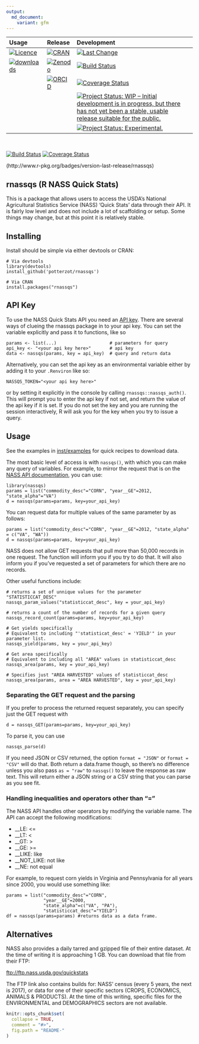 ```yaml
---
output:
  md_document:
    variant: gfm
---
```


<!-- README.md is generated from README.Rmd. Please edit that file -->

<table class="table">
<thead>
<tr class="header">
<th align="left">
Usage
</th>
<th align="left">
Release
</th>
<th align="left">
Development
</th>
</tr>
</thead>
<tbody>

<tr class="odd">
<td align="left">
<a href="http://choosealicense.com/licenses/mit/"><img src="https://img.shields.io/github/license/mashape/apistatus.svg" alt="Licence"></a>
</td>
<td align="left">
<a href="https://cran.r-project.org/package=rnassqs"><img src="http://www.r-pkg.org/badges/version-last-release/rnassqs" alt="CRAN"></a>
</td>
<td align="left">
<a href="https://github.com/potterzot/rnassqs/commits/master"><img src="https://img.shields.io/badge/last%20change-`r gsub('-', '--', Sys.Date())`-brightgreen.svg" alt="Last Change"></a>
</td>
</tr>

<tr class="even">
<td align="left">
<a href="https://CRAN.R-project.org/package=rnassqs"><img src="https://cranlogs.r-pkg.org/badges/rnassqs" alt="downloads"></a>
</td>
<td align="left">
<a href="https://zenodo.org/badge/latestdoi/37335585"><img src="https://zenodo.org/badge/37335585.svg" alt="Zenodo"></a>
</td>
<td align="left">
<a href="https://travis-ci.org/potterzot/rnassqs"><img src="https://travis-ci.org/potterzot/rnassqs.svg?branch=master" alt="Build Status"></a>
</td>
</tr>

<tr class="odd">
<td align="left">
</td>
<td align="left">
<a href="http://orcid.org/0000-0002-3410-3732"><img src="https://img.shields.io/badge/ORCiD-0000--0002--3410--3732-green.svg" alt="ORCID"></a>
</td>
<td align="left">
<a href="https://coveralls.io/github/potterzot/rnassqs?branch=master"><img src="https://coveralls.io/repos/github/potterzot/rnassqs/badge.svg?branch=master" alt="Coverage Status"></a>
</td>
</tr>

<tr class="even">
<td align="left">
</td>
<td align="left">
</td>
<td align="left">
<a href="https://www.repostatus.org/#WIP"><img src="https://www.repostatus.org/badges/latest/wip.svg" alt="Project Status: WIP – Initial development is in progress, but there has not yet been a stable, usable release suitable for the public." /></a>
</td>
</tr>

<tr class="even">
<td align="left">
</td>
<td align="left">
</td>
<td align="left">
<a href="https://www.tidyverse.org/lifecycle/#experimental"><img src="https://img.shields.io/badge/lifecycle-experimental-orange.svg" alt="Project Status: Experimental." /></a>
</td>
</tr>

</tbody>
</table>
<br>


[![Build Status](https://travis-ci.org/potterzot/rnassqs.svg?branch=master)](https://travis-ci.org/potterzot/rnassqs)
[![Coverage Status](https://coveralls.io/repos/github/potterzot/rnassqs/badge.svg?branch=master)](https://coveralls.io/github/potterzot/rnassqs?branch=master)

(http://www.r-pkg.org/badges/version-last-release/rnassqs)

## rnassqs (R NASS Quick Stats)

This is a package that allows users to access the USDA's National Agricultural Statistics Service (NASS) 'Quick Stats' data through their API. It is fairly low level and does not include a lot of scaffolding or setup. Some things may change, but at this point it is relatively stable.

## Installing

Install should be simple via either devtools or CRAN:

    # Via devtools
    library(devtools)
    install_github('potterzot/rnassqs')
    
    # Via CRAN
    install.packages("rnassqs")

## API Key

To use the NASS Quick Stats API you need an [API key](http://quickstats.nass.usda.gov/api). There are several ways of clueing the rnassqs package in to your api key. You can set the variable explicitly and pass it to functions, like so

    params <- list(...)                    # parameters for query 
    api_key <- "<your api key here>"       # api key
    data <- nassqs(params, key = api_key)  # query and return data

Alternatively, you can set the api key as an environmental variable either by adding it to your `.Renviron` like so:

    NASSQS_TOKEN="<your api key here>"

or by setting it explicitly in the console by calling `rnassqs::nassqs_auth()`. This will prompt you to enter the api key if not set, and return the value of the api key if it is set. If you do not set the key and you are running the session interactively, R will ask you for the key when you try to issue a query.

## Usage

See the examples in [inst/examples](inst/examples) for quick recipes to download data.

The most basic level of access is with ```nassqs()```, with which you can make any query of variables. For example, to mirror the request that is on the [NASS API documentation](http://quickstats.nass.usda.gov/api), you can use:

    library(nassqs)
    params = list("commodity_desc"="CORN", "year__GE"=2012, "state_alpha"="VA")
    d = nassqs(params=params, key=your_api_key)

You can request data for multiple values of the same parameter by as follows:
    
    params = list("commodity_desc"="CORN", "year__GE"=2012, "state_alpha" = c("VA", "WA"))
    d = nassqs(params=params, key=your_api_key)

NASS does not allow GET requests that pull more than 50,000 records in one request. The function will inform you if you try to do that. It will also inform you if you've requested a set of parameters for which there are no records.

Other useful functions include:

    # returns a set of unnique values for the parameter "STATISTICCAT_DESC"
    nassqs_param_values("statisticcat_desc", key = your_api_key)
    
    # returns a count of the number of records for a given query
    nassqs_record_count(params=params, key=your_api_key)
    
    # Get yields specifically
    # Equivalent to including "'statisticat_desc' = 'YIELD'" in your parameter list. 
    nassqs_yield(params, key = your_api_key)
    
    # Get area specifically
    # Equivalent to including all "AREA" values in statisticcat_desc
    nassqs_area(params, key = your_api_key)
    
    # Specifies just "AREA HARVESTED" values of statisticcat_desc
    nassqs_area(params, area = "AREA HARVESTED", key = your_api_key)


### Separating the GET request and the parsing

If you prefer to process the returned request separately, you can specify just the GET request with

    d = nassqs_GET(params=params, key=your_api_key)

To parse it, you can use

    nassqs_parse(d)

If you need JSON or CSV returned, the option `format = "JSON"` or `format = "CSV"` will do that. Both return a data.frame though, so there's no difference unless you also pass `as = "raw"` to `nassqs()` to leave the response as raw text. This will return either a JSON string or a CSV string that you can parse as you see fit.


### Handling inequalities and operators other than "="
The NASS API handles other operators by modifying the variable name. The API can accept the following modifications:

* __LE: <= 
* __LT: < 
* __GT: > 
* __GE: >= 
* __LIKE: like 
* __NOT_LIKE: not like 
* __NE: not equal 

For example, to request corn yields in Virginia and Pennsylvania for all years since 2000, you would use something like:

    params = list("commodity_desc"="CORN", 
                  "year__GE"=2000, 
                  "state_alpha"=c("VA", "PA"), 
                  "statisticcat_desc"="YIELD")
    df = nassqs(params=params) #returns data as a data frame.


## Alternatives
NASS also provides a daily tarred and gzipped file of their entire dataset. At the time of writing it is approaching 1 GB. You can download that file from their FTP:

[ftp://ftp.nass.usda.gov/quickstats](ftp://ftp.nass.usda.gov/quickstats)

The FTP link also contains builds for: NASS' census (every 5 years, the next is 2017), or data for one of their specific sectors (CROPS, ECONOMICS, ANIMALS & PRODUCTS). At the time of this writing, specific files for the ENVIRONMENTAL and DEMOGRAPHICS sectors are not available.

```r
knitr::opts_chunk$set(
  collapse = TRUE,
  comment = "#>",
  fig.path = "README-"
)
```
